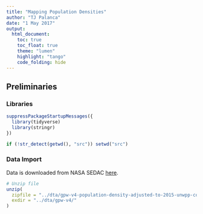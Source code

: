 ```yaml
---
title: "Mapping Population Densities"
author: "TJ Palanca"
date: "1 May 2017"
output:
  html_document:
    toc: true
    toc_float: true
    theme: "lumen"
    highlight: "tango"
    code_folding: hide
---
```


## Preliminaries

### Libraries

```r
suppressPackageStartupMessages({
  library(tidyverse)
  library(stringr)
})

if (!str_detect(getwd(), "src")) setwd("src")
```

### Data Import

Data is downloaded from NASA SEDAC [here](http://sedac.ciesin.columbia.edu/data/set/gpw-v4-population-density-adjusted-to-2015-unwpp-country-totals/data-download).

```r

# Unzip file
unzip(
  zipfile = "../dta/gpw-v4-population-density-adjusted-to-2015-unwpp-country-totals-2015.zip",
  exdir = "../dta/gpw-v4/"
)

```

